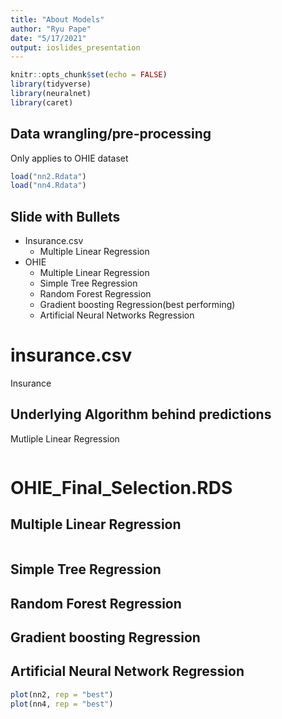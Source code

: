 ```yaml
---
title: "About Models"
author: "Ryu Pape"
date: "5/17/2021"
output: ioslides_presentation
---
```


```r
knitr::opts_chunk$set(echo = FALSE)
library(tidyverse)
library(neuralnet)
library(caret)
```


## Data wrangling/pre-processing
Only applies to OHIE dataset
```r
load("nn2.Rdata")
load("nn4.Rdata")
```
## Slide with Bullets

- Insurance.csv
  - Multiple Linear Regression
- OHIE
  - Multiple Linear Regression
  - Simple Tree Regression
  - Random Forest Regression
  - Gradient boosting Regression(best performing)
  - Artificial Neural Networks Regression

# insurance.csv
Insurance

## Underlying Algorithm behind predictions
Mutliple Linear Regression
```r

```
# OHIE_Final_Selection.RDS

## Multiple Linear Regression

```r

```

## Simple Tree Regression

## Random Forest Regression

## Gradient boosting Regression

## Artificial Neural Network Regression
```r
plot(nn2, rep = "best")
plot(nn4, rep = "best")
```